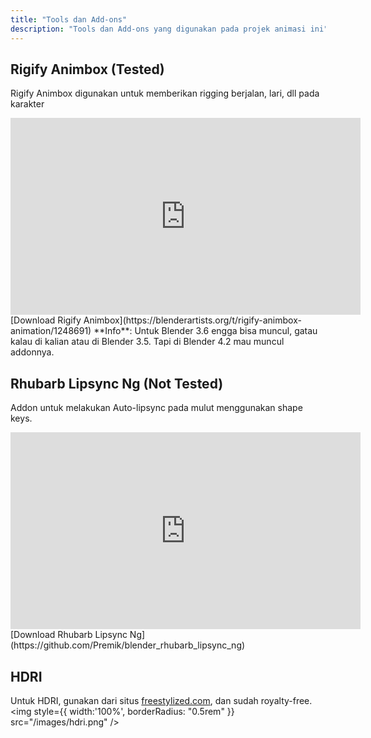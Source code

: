 ```yaml
---
title: "Tools dan Add-ons"
description: "Tools dan Add-ons yang digunakan pada projek animasi ini"
---
```


## Rigify Animbox (Tested)
Rigify Animbox digunakan untuk memberikan rigging berjalan, lari, dll pada karakter
<iframe
  width="560"
  height="315"
  src="https://www.youtube.com/embed/UEY_z3o6c1Q"
  title="YouTube video player"
  frameBorder="0"
  allow="accelerometer; autoplay; clipboard-write; encrypted-media; gyroscope; picture-in-picture"
  allowFullScreen
  style={{ width: '100%', borderRadius: '0.5rem' }}
></iframe>
[Download Rigify Animbox](https://blenderartists.org/t/rigify-animbox-animation/1248691)
<Info>
  **Info**: Untuk Blender 3.6 engga bisa muncul, gatau kalau di kalian atau di Blender 3.5. Tapi di Blender 4.2 mau muncul addonnya.
</Info>

## Rhubarb Lipsync Ng (Not Tested)
Addon untuk melakukan Auto-lipsync pada mulut menggunakan shape keys.
<iframe
  width="560"
  height="315"
  src="https://www.youtube.com/embed/4NEY57IfSr0"
  title="YouTube video player"
  frameBorder="0"
  allow="accelerometer; autoplay; clipboard-write; encrypted-media; gyroscope; picture-in-picture"
  allowFullScreen
  style={{ width: '100%', borderRadius: '0.5rem' }}
></iframe>
[Download Rhubarb Lipsync Ng](https://github.com/Premik/blender_rhubarb_lipsync_ng)

## HDRI
Untuk HDRI, gunakan dari situs [freestylized.com](https://freestylized.com/all-skybox/), dan sudah royalty-free.
<img style={{ width:'100%', borderRadius: "0.5rem" }} src="/images/hdri.png" />